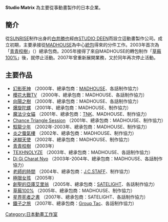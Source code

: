 
'''Studio Matrix''' 為主要從事動畫製作的日本企業。
== 簡介 ==
從[[SUNRISE|SUNRISE]]制作出身的[[白井勝也|白井勝也]]經由[[STUDIO_DEEN|STUDIO DEEN]]而設立這動畫製作公司。成立初期，主要承接從[[MADHOUSE|MADHOUSE]]為中心[[統包|統包]]得來的分件工作。2003年首次為「[[青青校樹_(遊戲)|青青校樹]]」（{{lang-ja|グリーングリーン}}）總承包商。2005年接得了來自MADHOUSE的轉包制作「[[草莓100%|草莓100%]]」後，就停止活動。2007年曾重新展開業務，又於同年再次停止活動。

== 主要作品 ==
*[[幻影死神|幻影死神]] （2000年、總承包商：[[MADHOUSE|MADHOUSE]]、各話制作協力）
*[[櫻花大戰|櫻花大戰TV]] （2000年、總承包商：MADHOUSE、各話制作協力）
*[[向陽之樹|向陽之樹]] （2000年、總承包商：MADHOUSE、各話制作協力）
*[[爆旋陀螺|爆旋陀螺]] （2001年、總承包商：MADHOUSE、制作協力）
*[[魔法少女貓|魔法少女貓]] （2001年、總承包商：[[TNK|TNK]]、MADHOUSE、制作協力）
*[[Chance_Triangle_Session|Chance Triangle Session]] （2001年、總承包商：MADHOUSE、制作協力）
*[[馭龍少年|馭龍少年]] （2002年-2003年、總承包商：MADHOUSE、制作協力）
*[[炎之蜃氣樓|炎之蜃氣樓]] （2002年、總承包商：MADHOUSE、制作協力）
*[[迷糊天使|迷糊天使]] （2002年、總承包商：MADHOUSE、制作協力）
*[[青青校樹_(遊戲)|青青校樹]] （2003年）
*[[TEXHNOLYZE|TEXHNOLYZE]] （2003年、總承包商：MADHOUSE、各話制作協力）
*[[Di_Gi_Charat|Di Gi Charat Nyo]] （2003年-2004年、總承包商：MADHOUSE、各話制作協力）
*[[老師的時間|老師的時間]] （2004年、總承包商：[[J.C.STAFF|J.C.STAFF]]、制作協力）
*[[極限女孩|極限女孩]] （2005年）
*[[創聖的亞庫艾里翁|創聖的亞庫艾里翁]] （2005年、總承包商：[[SATELIGHT|SATELIGHT]]、各話制作協力）
*[[草莓100%|草莓100%]] （2005年、總承包商：MADHOUSE、制作協力）
*[[星界死者之書|星界死者之書]] （2007年、總承包商：SATELIGHT、各話制作協力）
*[[鐵子之旅|鐵子之旅]] （2007年、總承包商：[[Group_Tac|Group Tac]]、各話制作協力）

[[Category:日本動畫工作室|Category:日本動畫工作室]]